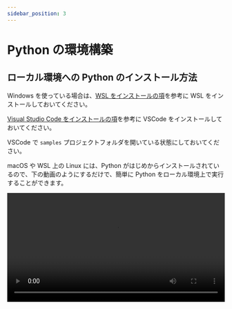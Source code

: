 ```yaml
---
sidebar_position: 3
---
```



# Python の環境構築

## ローカル環境への Python のインストール方法

Windows を使っている場合は、[WSL をインストールの項](/docs/04extras/01wsl/)を参考に WSL をインストールしておいてください。

[Visual Studio Code をインストールの項](/docs/04extras/02vscode/)を参考に VSCode をインストールしておいてください。

VSCode で `samples` プロジェクトフォルダを開いている状態にしておいてください。

macOS や WSL 上の Linux には、Python がはじめからインストールされているので、下の動画のようにするだけで、簡単に Python をローカル環境上で実行することができます。

<video src={installPython} controls width="100%" />

- `sample.py` という名前でファイルを作成します。

- `sample.py` の中に `print("Hello World!)` と入力します。

- 保存します。

- ターミナル上で、`python3 sample.py` と入力して、`Enterキー` を押します。コンソール上に `Hello World!` と表示されたら、成功です。
